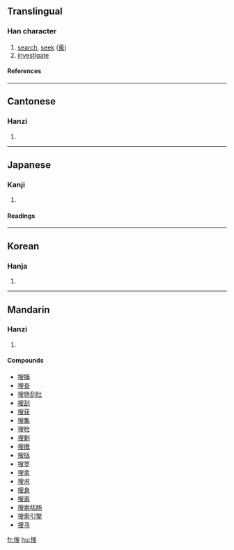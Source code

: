 {{see|捜}}

==Translingual==
===Han character===
{{Han char|rn=64|rad=手|as=10|sn=13|four=5704<sub>7</sub>|canj=手竹X水 (QHXE)}}
# [[search]], [[seek]] ([[蒐]])
# [[investigate]]
====References====
{{Han ref|kx=0447.070|dkj=12486|dj=0797.190|hdz=31919.070|uh=641C|ud=25628|bh=B76A|bd=46954}}
----
==Cantonese==
===Hanzi===
{{yue-hanzi|jyut=|y=sau1, sau2}}
# {{defn|Cantonese}}
----
==Japanese==
===Kanji===
{{ja-kanji|grade=|rs=手10}}
# {{defn|Japanese}} 
====Readings====
{{ja-readings|on=[[そう]] (sō)|kun=[[さがす]] (sagasu)}}
----
==Korean==
===Hanja===
{{ko-hanja|hangeul=수|eumhun=|rv=su|mr=su|y=swu}}
# {{defn|Korean}}
----
==Mandarin==
===Hanzi===
{{cmn-hanzi|pin=[[sōu]] (sou1)|wg=sou<sup>1</sup>}}
# {{defn|Mandarin}}

====Compounds====
*[[搜捕]]
*[[搜查]]
*[[搜肠刮肚]]
*[[搜刮]]
*[[搜获]]
*[[搜集]]
*[[搜检]]
*[[搜剿]]
*[[搜缴]]
*[[搜括]]
*[[搜罗]]
*[[搜拿]]
*[[搜求]]
*[[搜身]]
*[[搜索]]
*[[搜索枯肠]]
*[[搜索引擎]]
*[[搜寻]]

[[fr:搜]]
[[hu:搜]]